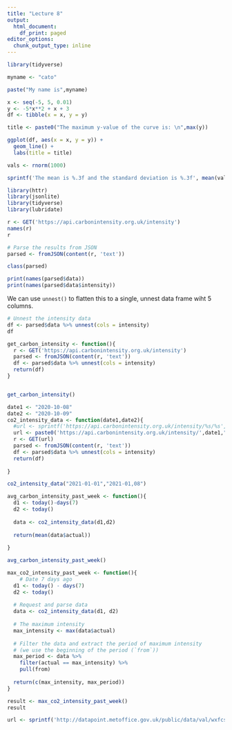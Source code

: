 ```yaml
---
title: "Lecture 8"
output:
  html_document:
    df_print: paged
editor_options:
  chunk_output_type: inline
---
```




```r

library(tidyverse)

myname <- "cato"

paste("My name is",myname)

```

```r

x <- seq(-5, 5, 0.01)
y <- -5*x**2 + x + 3 
df <- tibble(x = x, y = y)

title <- paste0("The maximum y-value of the curve is: \n",max(y))

ggplot(df, aes(x = x, y = y)) + 
  geom_line() + 
  labs(title = title)

```

```r
vals <- rnorm(1000)

sprintf('The mean is %.3f and the standard deviation is %.3f', mean(vals), sd(vals))
```


```r

library(httr)
library(jsonlite)
library(tidyverse)
library(lubridate)


```


```r
r <- GET('https://api.carbonintensity.org.uk/intensity')
names(r)
r
```

```r

# Parse the results from JSON 
parsed <- fromJSON(content(r, 'text'))

class(parsed)


```
```r
print(names(parsed$data))
print(names(parsed$data$intensity))
```

We can use `unnest()` to flatten this to a single, unnest data frame wiht 5 columns.

```r
# Unnest the intensity data 
df <- parsed$data %>% unnest(cols = intensity)
df
```
```r
get_carbon_intensity <- function(){
  r <- GET('https://api.carbonintensity.org.uk/intensity')
  parsed <- fromJSON(content(r, 'text'))
  df <- parsed$data %>% unnest(cols = intensity)
  return(df)
}


get_carbon_intensity()

```
```r
date1 <- "2020-10-08"
date2 <- "2020-10-09"
co2_intensity_data <- function(date1,date2){
  #url <- sprintf('https://api.carbonintensity.org.uk/intensity/%s/%s',date1,date2)
  url <- paste0('https://api.carbonintensity.org.uk/intensity/',date1,"/",date2)
  r <- GET(url)
  parsed <- fromJSON(content(r, 'text'))
  df <- parsed$data %>% unnest(cols = intensity)
  return(df)
  
}

co2_intensity_data("2021-01-01","2021-01,08")


```
```r

avg_carbon_intensity_past_week <- function(){
  d1 <- today()-days(7)
  d2 <- today()
  
  data <- co2_intensity_data(d1,d2)
  
  return(mean(data$actual))
  
}

avg_carbon_intensity_past_week()

```
```r
max_co2_intensity_past_week <- function(){
    # Date 7 days ago
  d1 <- today() - days(7)
  d2 <- today()
  
  # Request and parse data
  data <- co2_intensity_data(d1, d2)
  
  # The maximum intensity
  max_intensity <- max(data$actual)
  
  # Filter the data and extract the period of maximum intensity
  # (we use the beginning of the period (`from`))
  max_period <- data %>% 
    filter(actual == max_intensity) %>% 
    pull(from)
    
  return(c(max_intensity, max_period))
}

result <- max_co2_intensity_past_week()
result

```


```r

url <- sprintf('http://datapoint.metoffice.gov.uk/public/data/val/wxfcs/all/json/sitelist?key=%s', api_key)

```


